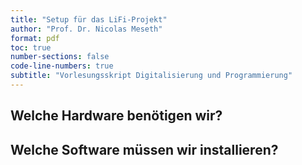 ```yaml
---
title: "Setup für das LiFi-Projekt"
author: "Prof. Dr. Nicolas Meseth"
format: pdf
toc: true
number-sections: false
code-line-numbers: true
subtitle: "Vorlesungsskript Digitalisierung und Programmierung"
---
```


## Welche Hardware benötigen wir?

## Welche Software müssen wir installieren?



